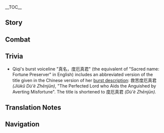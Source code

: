 {{CharacterTabs}}
{{LanguageTabs}}
{{Stub|1={{Meta/VO|tl=1|rm=1}}}}
__TOC__

==Story==
{{VO/Story
|character           = {{ROOTPAGENAME}}
|language            = zh
|language_s          = zh
|language_t          = zh-tw
|name                = 七七
|name_s              = 七七
|name_t              = 七七

|vo_01_01_title_s    = 初次见面…
|vo_01_01_title_t    = 初次見面…
|vo_01_01_subtitle   = Hello
|vo_01_01_file       = VO_{language}{character} Hello.ogg
|vo_01_01_tx_s       = 我是七七，是个僵尸…啊，还要说什么来着。
|vo_01_01_tx_t       = 我是七七，是個殭屍…啊，還要說什麼來著。
|vo_01_01_rm         = Wǒ shì Qīqī, shìgè jiāngshī... a, hái yào shuō shénme láizhe.
|vo_01_01_tl         = I am Qiqi, I am a {{w|jiangshi}}... ah, what else was I supposed to say.

|vo_02_01_title_s    = 闲聊・自言自语
|vo_02_01_title_t    = 閒聊・自言自語
|vo_02_01_subtitle   = Chat: Talking to Herself
|vo_02_01_file       = VO_{language}{character} Chat - Talking to Herself.ogg
|vo_02_01_tx_s       = 咦，刚刚…我想说什么来着…
|vo_02_01_tx_t       = 咦，剛剛…我想說什麼來著…
|vo_02_01_rm         = Yí, gānggāng... wǒ xiǎng shuō shénme láizhe...
|vo_02_01_tl         = Just now... what was I going to say...

|vo_02_02_title_s    = 闲聊・怕热
|vo_02_02_title_t    = 閒聊・怕熱
|vo_02_02_subtitle   = Chat: Afraid of Heat
|vo_02_02_file       = VO_{language}{character} Chat - Afraid of Heat.ogg
|vo_02_02_tx_s       = 想去凉快点的地方。
|vo_02_02_tx_t       = 想去涼快點的地方。
|vo_02_02_rm         = Xiǎng qù liángkuai diǎn dì dìfāng.
|vo_02_02_tl         = I want to go somewhere cooler.

|vo_02_03_title_s    = 闲聊・锻炼
|vo_02_03_title_t    = 閒聊・鍛煉
|vo_02_03_subtitle   = Chat: Training
|vo_02_03_file       = VO_{language}{character} Chat - Training.ogg
|vo_02_03_tx_s       = 七二三四，七二三四…五六七七，五六七七…
|vo_02_03_tx_t       = 七二三四，七二三四…五六七七，五六七七…
|vo_02_03_rm         = Qī'èrsānsì, qī'èrsānsì... wǔliùqīqī, wǔliùqīqī...
|vo_02_03_tl         = 7234, 7234... 5677, 5677...<ref group="TN •">For 7234, the word Qi (七 Seven) sounds similar to Yi (一 One) in Chinese. For 5677, the last two numbers 77 (七七) just represent Qiqi's name in Chinese.</ref>

<!-- Weather -->
|vo_03_01_title_s    = 下雨的时候…
|vo_03_01_title_t    = 下雨的時候…
|vo_03_01_subtitle   = When It Rains
|vo_03_01_file       = VO_{language}{character} When It Rains.ogg
|vo_03_01_tx_s       = 又忘记带伞了。
|vo_03_01_tx_t       = 又忘記帶傘了。
|vo_03_01_rm         = Yòu wàngjì dài sǎnle.
|vo_03_01_tl         = I forgot to bring an umbrella again.

|vo_03_02_title_s    = 下雪的时候…
|vo_03_02_title_t    = 下雪的時候…
|vo_03_02_subtitle   = When It Snows
|vo_03_02_friendship = 6
|vo_03_02_file       = VO_{language}{character} When It Snows.ogg
|vo_03_02_tx_s       = 想堆雪人…可以陪我吗？
|vo_03_02_tx_t       = 想堆雪人…可以陪我嗎？
|vo_03_02_rm         = Xiǎng duī xuěrén... kěyǐ péi wǒ ma?
|vo_03_02_tl         = I want to build a snowman... can you accompany me?

|vo_03_03_title_s    = 阳光很好…
|vo_03_03_title_t    = 陽光很好…
|vo_03_03_subtitle   = When the Sun Is Out
|vo_03_03_file       = VO_{language}{character} When the Sun Is Out.ogg
|vo_03_03_tx_s       = 今天不该出门的。
|vo_03_03_tx_t       = 今天不該出門的。
|vo_03_03_rm         = Jīntiān bù gāi chūmén de.
|vo_03_03_tl         = I shouldn't have gone outside today.

|vo_03_04_title_s    = 起风的时候…
|vo_03_04_title_t    = 起風的時候…
|vo_03_04_subtitle   = When It's Windy
|vo_03_04_file       = VO_{language}{character} When It's Windy.ogg
|vo_03_04_tx_s       = 凉凉的，很舒服。
|vo_03_04_tx_t       = 涼涼的，很舒服。
|vo_03_04_rm         = Liángliáng de, hěn shūfú.
|vo_03_04_tl         = It's cool, very comfortable.

|vo_03_05_title_s    = 刮大风了…
|vo_03_05_title_t    = 颳大風了…
|vo_03_05_subtitle   = When the Wind Is Blowing
|vo_03_05_friendship = 6
|vo_03_05_file       = VO_{language}{character} When the Wind Is Blowing.ogg
|vo_03_05_tx_s       = 拉手…拉手！要、要被吹跑了！…
|vo_03_05_tx_t       = 拉手…拉手！要、要被吹跑了！…
|vo_03_05_rm         = Lāshǒu... lāshǒu! Yào, yào bèi chuī pǎole!...
|vo_03_05_tl         = Hold my hand... hold my hand! I, I'm going to be blown away!...

|vo_04_01_title_s    = 早上好…
|vo_04_01_title_t    = 早安…
|vo_04_01_subtitle   = Good Morning
|vo_04_01_file       = VO_{language}{character} Good Morning.ogg
|vo_04_01_tx_s       = 早上了吗？今天要做的是…我看看笔记。
|vo_04_01_tx_t       = 早上了嗎？今天要做的是…我看看筆記。
|vo_04_01_rm         = Zǎoshangle ma? Jīntiān yào zuò de shì... wǒ kànkàn bǐjì.
|vo_04_01_tl         = Is it morning? Today I need to do... I'll look at my notes.

|vo_04_02_title_s    = 中午好…
|vo_04_02_title_t    = 午安…
|vo_04_02_subtitle   = Good Afternoon
|vo_04_02_file       = VO_{language}{character} Good Afternoon.ogg
|vo_04_02_tx_s       = …忘记帮白先生分拣药材了。
|vo_04_02_tx_t       = …忘記幫白先生分揀藥材了。
|vo_04_02_rm         = ...Wàngjì bāng Bái-xiānshēng fēnjiǎn yàocái le.
|vo_04_02_tl         = ...I forgot to help Mr. Bai sort the medicinal supplies.

|vo_04_03_title_s    = 晚上好…
|vo_04_03_title_t    = 晚上好…
|vo_04_03_subtitle   = Good Evening
|vo_04_03_file       = VO_{language}{character} Good Evening.ogg
|vo_04_03_tx_s       = 晚上好。今天…我做了什么来着…
|vo_04_03_tx_t       = 晚上好。今天…我做了什麼來著…
|vo_04_03_rm         = Wǎnshàng hǎo. Jīntiān... wǒ zuòle shénme láizhe...
|vo_04_03_tl         = Good evening. Today... what did I do...

|vo_04_04_title_s    = 晚安…
|vo_04_04_title_t    = 晚安…
|vo_04_04_subtitle   = Good Night
|vo_04_04_file       = VO_{language}{character} Good Night.ogg
|vo_04_04_tx_s       = 你先休息吧，我该去做柔软体操了…不要偷看。
|vo_04_04_tx_t       = （你/妳）先休息吧，我該去做柔軟體操了…不要偷看。
|vo_04_04_rm         = Nǐ xiān xiūxí ba, wǒ gāi qù zuò róuruǎntǐcāole... bùyào tōu kàn.
|vo_04_04_tl         = You go rest first, I should do calisthenics now... don't peek.

|vo_05_01_title_s    = 关于{name}自己…
|vo_05_01_title_t    = 關於七七自己…
|vo_05_01_subtitle   = About {character}
|vo_05_01_file       = VO_{language}{character} About {character}.ogg
|vo_05_01_tx_s       = 你问我吗…？对不起，我不记得了…
|vo_05_01_tx_t       = （你/妳）問我嗎…？對不起，我不記得了…
|vo_05_01_rm         = Nǐ wèn wǒ ma...? Duìbùqǐ, wǒ bù jìdéliǎo...
|vo_05_01_tl         = Are you asking me...? Sorry, I don't remember...

|vo_06_01_title_s    = 关于我们・记忆力
|vo_06_01_title_t    = 關於我們・記憶力
|vo_06_01_subtitle   = About Us: Memory
|vo_06_01_file       = VO_{language}{character} About Us - Memory.ogg
|vo_06_01_tx_s       = 很多事情我都记不起来了，但是…也没什么不好。
|vo_06_01_tx_t       = 很多事情我都記不起來了，但是…也沒什麼不好。
|vo_06_01_rm         = Hěnduō shìqíng wǒ dū jì bù qǐláile, dànshì... yě méi shénme bù hǎo.
|vo_06_01_tl         = I can't remember a lot of things, but... it's not that bad.

|vo_06_02_title_s    = 关于我们・记忆力锻炼
|vo_06_02_title_t    = 關於我們・記憶力鍛煉
|vo_06_02_subtitle   = About Us: Memory Training
|vo_06_02_friendship = 6
|vo_06_02_file       = VO_{language}{character} About Us - Memory Training.ogg
|vo_06_02_tx_s       = 最近我努力做了很多记忆力锻炼，所以不用担心我会忘记你了。
|vo_06_02_tx_t       = 最近我努力做了很多記憶力鍛煉，所以不用擔心我會忘記（你/妳）了。
|vo_06_02_rm         = Zuìjìn wǒ nǔlì zuòle hěnduō jìyìlì duànliàn, suǒyǐ bù yòng dānxīn wǒ huì wàngjì nǐle.
|vo_06_02_tl         = Lately I've been sure to do a lot of memory exercises, so don't worry that I will forget you.

|vo_07_01_title_s    = 关于「神之眼」…
|vo_07_01_title_t    = 關於「神之眼」…
|vo_07_01_subtitle   = About the [[Vision]]
|vo_07_01_friendship = 4
|vo_07_01_file       = VO_{language}{character} About the Vision.ogg
|vo_07_01_tx_s       = 「神之眼」，虽然无法停住时间，但是给了我守护重要之人的力量。
|vo_07_01_tx_t       = 「神之眼」，雖然無法停住時間，但是給了我守護重要之人的力量。
|vo_07_01_rm         = "Shénzhīyǎn", suīrán wúfǎ tíng zhù shíjiān, dànshì gěile wǒ shǒuhù zhòngyào zhī rén de lìliàng.
|vo_07_01_tl         = The "Vision" may not be able to stop time, but it gave me the strength to protect those important to me.

|vo_07_02_title_s    = 有什么想要分享…
|vo_07_02_title_t    = 有什麼想要分享…
|vo_07_02_subtitle   = Something to Share
|vo_07_02_file       = VO_{language}{character} Something to Share.ogg
|vo_07_02_tx_s       = 其实我的身体状况比白先生好很多…
|vo_07_02_tx_t       = 其實我的身體狀況比白先生好很多…
|vo_07_02_rm         = Qíshí wǒ de shēntǐ zhuàngkuàng bǐ Bái-xiānshēng hǎo hěnduō...
|vo_07_02_tl         = Actually, my physical condition is much better than Mr. Bai's...

|vo_07_03_title_s    = 感兴趣的见闻…
|vo_07_03_title_t    = 感興趣的見聞…
|vo_07_03_subtitle   = Interesting Things
|vo_07_03_file       = VO_{language}{character} Interesting Things.ogg
|vo_07_03_tx_s       = 药庐附近有时候会有小团雀出没，小小的一团。
|vo_07_03_tx_t       = 藥廬附近有時候會有小團雀出沒，小小的一團。
|vo_07_03_rm         = Yào lú fùjìn yǒu shíhòu huì yǒu xiǎo tuánquè chūmò, xiǎoxiǎo de yī tuán.
|vo_07_03_tl         = Sometimes there will be finches near the pharmacy, little groups of them.

|vo_08_01_title_s    = 关于白术…
|vo_08_01_title_t    = 關於白朮…
|vo_08_01_subtitle   = About [[Baizhu]]
|vo_08_01_file       = VO_{language}{character} About Baizhu.ogg
|vo_08_01_tx_s       = 我记不起来白先生的脸了，但是也没什么关系…
|vo_08_01_tx_t       = 我記不起來白先生的臉了，但是也沒什麼關係…
|vo_08_01_rm         = Wǒ jìbùqǐlái Bái-xiānshēng de liǎnle, dànshì yě méi shénme guānxì...
|vo_08_01_tl         = I can't remember Mr. Bai's face, but it doesn't matter...

|vo_08_02_title_s    = 关于胡桃…
|vo_08_02_title_t    = 關於胡桃…
|vo_08_02_subtitle   = About [[Hu Tao]]
|vo_08_02_file       = VO_{language}{character} About Hu Tao.ogg
|vo_08_02_tx_s       = 高温、假笑和死亡…讨厌。
|vo_08_02_tx_t       = 高溫、假笑和死亡…討厭。
|vo_08_02_rm         = Gāo wēn, jiǎ xiào hé sǐwáng... tǎoyàn.
|vo_08_02_tl         = High temperature, fake smile and death... I hate her.

|vo_08_03_title_s    = 关于魈・名字
|vo_08_03_title_t    = 關於魈・名字
|vo_08_03_subtitle   = About [[Xiao]]: Name
|vo_08_03_file       = VO_{language}{character} About Xiao - Name.ogg
|vo_08_03_tx_s       = 唔，听起来像老古董…
|vo_08_03_tx_t       = 唔，聽起來像老古董…
|vo_08_03_rm         = Wú, tīng qǐlái xiàng lǎogǔdǒng...
|vo_08_03_tl         = Uh, sounds old-fashioned...

|vo_08_04_title_s    = 关于魈・记忆
|vo_08_04_title_t    = 關於魈・記憶
|vo_08_04_subtitle   = About Xiao: Memory
|vo_08_04_file       = VO_{language}{character} About Xiao - Memory.ogg
|vo_08_04_tx_s       = 我见过他吗…？
|vo_08_04_tx_t       = 我見過他嗎…？
|vo_08_04_rm         = Wǒ jiànguò tā ma...?
|vo_08_04_tl         = Have I met him...?

|vo_08_05_title_s    = 关于辛焱…
|vo_08_05_title_t    = 關於辛焱…
|vo_08_05_subtitle   = About [[Xinyan]]
|vo_08_05_friendship = 4
|vo_08_05_file       = VO_{language}{character} About Xinyan.ogg
|vo_08_05_tx_s       = …是谁？
|vo_08_05_tx_t       = …是誰？
|vo_08_05_rm         = ...Shì shéi?
|vo_08_05_tl         = ...Who?

|vo_08_06_title_s    = 关于瑶瑶…
|vo_08_06_title_t    = 關於瑤瑤…
|vo_08_06_subtitle   = About [[Yaoyao]]
|vo_08_06_friendship = 4
|vo_08_06_file       = VO_{language}{character} About Yaoyao.ogg
|vo_08_06_tx_s       = 可爱…像小团雀。
|vo_08_06_tx_t       = 可愛…像小團雀。
|vo_08_06_rm         = Kě'ài... xiàng xiǎo tuánquè.
|vo_08_06_tl         = Cute... like a little finch.

|vo_08_07_title_s    = 关于小冥…
|vo_08_07_title_t    = 關於小冥…
|vo_08_07_subtitle   = About [[Dusky Ming]]
|vo_08_07_friendship = 4
|vo_08_07_file       = VO_{language}{character} About Dusky Ming.ogg
|vo_08_07_tx_s       = 晚上…偶尔会感觉到有人和我一起做体操…是错觉吗？
|vo_08_07_tx_t       = 晚上…偶爾會感覺到有人和我一起做體操…是錯覺嗎？
|vo_08_07_rm         = Wǎnshàng... ǒu'ěr huì gǎnjué dào yǒu rén hé wǒ yīqǐ zuò tǐcāo... shì cuòjué ma?
|vo_08_07_tl         = At night... sometimes I feel like someone is doing calisthenics with me... is it an illusion?

|vo_09_01_title_s    = 想要了解{name}・其一
|vo_09_01_title_t    = 想要瞭解七七・其一
|vo_09_01_subtitle   = More About {character}: I
|vo_09_01_file       = VO_{language}{character} More About {character} - 01.ogg
|vo_09_01_tx_s       = 有什么事吗？
|vo_09_01_tx_t       = 有什麼事嗎？
|vo_09_01_rm         = Yǒu shéme shì ma?
|vo_09_01_tl         = Do you need something?

|vo_09_02_title_s    = 想要了解{name}・其二
|vo_09_02_title_t    = 想要瞭解七七・其二
|vo_09_02_subtitle   = More About {character}: II
|vo_09_02_friendship = 3
|vo_09_02_file       = VO_{language}{character} More About {character} - 02.ogg
|vo_09_02_tx_s       = 柔软体操，让我能够保持和人类一样的身体状态。但是如果放松下来的话，就会变回去…
|vo_09_02_tx_t       = 柔軟體操，讓我能夠保持和人類一樣的身體狀態。但是如果放鬆下來的話，就會變回去…
|vo_09_02_rm         = Róuruǎn tǐcāo, ràng wǒ nénggòu bǎochí hé rénlèi yīyàng de shēntǐ zhuàngtài. Dànshì rúguǒ fàngsōng xiàlái de huà, jiù huì biàn huíqù...
|vo_09_02_tl         = Calisthenics let me keep my physical condition like a human's. But if I stop, it will turn back...

|vo_09_03_title_s    = 想要了解{name}・其三
|vo_09_03_title_t    = 想要瞭解七七・其三
|vo_09_03_subtitle   = More About {character}: III
|vo_09_03_friendship = 4
|vo_09_03_file       = VO_{language}{character} More About {character} - 03.ogg
|vo_09_03_tx_s       = 有的人想要利用我，有的人很害怕我。但是你…和他们都不一样。
|vo_09_03_tx_t       = 有的人想要利用我，有的人很害怕我。但是（你/妳）…和他們都不一樣。
|vo_09_03_rm         = Yǒu de rén xiǎng yào lìyòng wǒ, yǒu de rén hěn hàipà wǒ. Dànshì nǐ... hé tāmen dōu bù yīyàng.
|vo_09_03_tl         = Some people want to use me, some are very scared of me. But you... are different from all of them.

|vo_09_04_title_s    = 想要了解{name}・其四
|vo_09_04_title_t    = 想要瞭解七七・其四
|vo_09_04_subtitle   = More About {character}: IV
|vo_09_04_friendship = 5
|vo_09_04_file       = VO_{language}{character} More About {character} - 04.ogg
|vo_09_04_tx_s       = 从第一次见面开始，你就给我一种很温暖的感觉。和让人不舒服的热不一样，是我的心，感觉到了温暖。谢谢你…我很高兴。可惜我只认识现在的你，如果以后我忘记了…我们就…不，我会「命令」自己记住你。
|vo_09_04_tx_t       = 從第一次見面開始，（你/妳）就給我一種很溫暖的感覺。和讓人不舒服的熱不一樣，是我的心，感覺到了溫暖。謝謝（你/妳）…我很高興。可惜我只認識現在的（你/妳），如果以後我忘記了…我們就…不，我會「命令」自己記住（你/妳）。
|vo_09_04_rm         = Cóng dì yī cì jiànmiàn kāishǐ, nǐ jiù gěi wǒ yī zhǒng hěn wēnnuǎn de gǎnjué. Hé ràng rén bú shūfú de rè bù yīyàng, shì wǒ de xīn, gǎnjué dàole wēnnuǎn. Xièxiè nǐ... wǒ hěn gāoxìng. Kěxí wǒ zhǐ rènshí xiànzài de nǐ, rúguǒ yǐhòu wǒ wàngjìle... wǒmen jiù... bù, wǒ huì "mìnglìng" zìjǐ jì zhù nǐ.
|vo_09_04_tl         = From the first time we met, you gave me a very warm feeling. But not the uncomfortable kind, a warmth in my heart. Thank you... I'm very happy. Unfortunately I only remember you right now, if I forget later... no, I will "order" myself to remember.

|vo_09_05_title_s    = 想要了解{name}・其五
|vo_09_05_title_t    = 想要瞭解七七・其五
|vo_09_05_subtitle   = More About {character}: V
|vo_09_05_friendship = 6
|vo_09_05_file       = VO_{language}{character} More About {character} - 05.ogg
|vo_09_05_tx_s       = 以前我只想要活下去，虽然不知道为了什么活下去…但现在我好像知道了，以后想要和你一起活下去。我、我们可以…永远一直在一起吗？啊…真的可以吗？嗯！我会保护好你的！
|vo_09_05_tx_t       = 以前我只想要活下去，雖然不知道為了什麼活下去…但現在我好像知道了，以後想要和（你/妳）一起活下去。我、我們可以…永遠一直在一起嗎？啊…真的可以嗎？嗯！我會保護好（你/妳）的！
|vo_09_05_rm         = Yǐqián wǒ zhǐ xiǎng yào huó xià qù, suīrán bù zhīdào wèile shénme huó xià qù... dàn xiànzài wǒ hǎo xiàng zhīdàole, yǐhòu xiǎng yào hé nǐ yīqǐ huó xià qù. Wǒ, wǒmen kěyǐ... yǒngyuǎn yīzhí zài yīqǐ ma? A... zhēn de kěyǐ ma? Ńg! Wǒ huì bǎohù hǎo nǐ de!
|vo_09_05_tl         = Before I only wanted to keep living, even if I didn't know for what purpose... but now I think I know, I want to live on with you. Can we... stay together forever? Ah... really? Ok! I will protect you!

|vo_10_01_title_s    = {name}的爱好…
|vo_10_01_title_t    = 七七的愛好…
|vo_10_01_subtitle   = {character}'s Hobbies
|vo_10_01_file       = VO_{language}{character} Hobbies.ogg
|vo_10_01_tx_s       = 想要一只小宠物…小团雀那样子的。
|vo_10_01_tx_t       = 想要一隻小寵物…小團雀那樣子的。
|vo_10_01_rm         = Xiǎng yào yī zhǐ xiǎo chǒngwù... xiǎo tuánquè nà yàng zi de.
|vo_10_01_tl         = I want a little pet... like a little finch.

|vo_10_02_title_s    = {name}的烦恼…
|vo_10_02_title_t    = 七七的煩惱…
|vo_10_02_subtitle   = {character}'s Troubles
|vo_10_02_file       = VO_{language}{character} Troubles.ogg
|vo_10_02_tx_s       = 我不明白，但是，温度高会让身体很难受…
|vo_10_02_tx_t       = 我不明白，但是，溫度高會讓身體很難受…
|vo_10_02_rm         = Wǒ bù míngbái, dànshì, wēndù gāo huì ràng shēntǐ hěn nánshòu...
|vo_10_02_tl         = I don't understand, but, high temperatures make my body very uncomfortable...

|vo_10_03_title_s    = 喜欢的食物…
|vo_10_03_title_t    = 喜歡的食物…
|vo_10_03_subtitle   = Favorite Food
|vo_10_03_file       = VO_{language}{character} Favorite Food.ogg
|vo_10_03_tx_s       = 喜欢椰奶。但是…尝不出味道。
|vo_10_03_tx_t       = 喜歡椰奶。但是…嘗不出味道。
|vo_10_03_rm         = Xǐhuān yē nǎi. Dànshì... cháng bù chū wèidào.
|vo_10_03_tl         = I like coconut milk. But... I can't taste it.

|vo_10_04_title_s    = 讨厌的食物…
|vo_10_04_title_t    = 討厭的食物…
|vo_10_04_subtitle   = Least Favorite Food
|vo_10_04_file       = VO_{language}{character} Least Favorite Food.ogg
|vo_10_04_tx_s       = 对不起，我不知道…
|vo_10_04_tx_t       = 對不起，我不知道…
|vo_10_04_rm         = Duìbùqǐ, wǒ bù zhīdào...
|vo_10_04_tl         = Sorry, I don't know...

<!-- Receiving a Gift -->
|vo_11_01_title_s    = 收到赠礼・其一
|vo_11_01_title_t    = 收到贈禮・其一
|vo_11_01_subtitle   = Receiving a Gift: I
|vo_11_01_file       = VO_{language}{character} Receiving a Gift - 01.ogg
|vo_11_01_tx_s       = 凉凉的，很喜欢。虽然没有味道…
|vo_11_01_tx_t       = 涼涼的，很喜歡。雖然沒有味道…
|vo_11_01_rm         = 
|vo_11_01_tl         =  

|vo_11_02_title_s    = 收到赠礼・其二
|vo_11_02_title_t    = 收到贈禮・其二
|vo_11_02_subtitle   = Receiving a Gift: II
|vo_11_02_file       = VO_{language}{character} Receiving a Gift - 02.ogg
|vo_11_02_tx_s       = 唔…
|vo_11_02_tx_t       = 唔…
|vo_11_02_rm         = 
|vo_11_02_tl         = 

|vo_11_03_title_s    = 收到赠礼・其三
|vo_11_03_title_t    = 收到贈禮・其三
|vo_11_03_subtitle   = Receiving a Gift: III
|vo_11_03_file       = VO_{language}{character} Receiving a Gift - 03.ogg
|vo_11_03_tx_s       = 有点烫…
|vo_11_03_tx_t       = 有點燙…
|vo_11_03_rm         = 
|vo_11_03_tl         = 

|vo_12_01_title_s    = 生日…
|vo_12_01_title_t    = 生日…
|vo_12_01_subtitle   = Birthday
|vo_12_01_file       = VO_{language}{character} Birthday.ogg
|vo_12_01_tx_s       = 生辰快乐。给，草药香囊。很惊讶吗？上次你告诉我的时候，我就记在纸上了。每天都看一遍的话，今后也不会忘记的…
|vo_12_01_tx_t       = 生辰快樂。給，草藥香囊。很驚訝嗎？上次（你/妳）告訴我的時候，我就記在紙上了。每天都看一遍的話，今後也不會忘記的…
|vo_12_01_rm         = Shēngchén kuàilè. Gěi, cǎoyào xiāng náng. Hěn jīngyà ma? Shàng cì nǐ gàosù wǒ de shíhòu, wǒ jiù jì zài zhǐ shàngle. Měi tiān dū kàn yībiàn de huà, jīnhòu yě bù huì wàngjì de...
|vo_12_01_tl         = Happy birthday. Here, herbal packages. Are you surprised? When you told me last time, I wrote it down. If I look at it every day, eventually I won't forget it...

|vo_13_01_title_s    = 突破的感受・起
|vo_13_01_title_t    = 突破的感受・起
|vo_13_01_subtitle   = Feelings About Ascension: Intro
|vo_13_01_ascension  = 1
|vo_13_01_file       = VO_{language}{character} Feelings About Ascension -  01.ogg
|vo_13_01_tx_s       = 啊，变强了吗…变强，是什么呢？
|vo_13_01_tx_t       = 啊，變強了嗎…變強，是什麼呢？
|vo_13_01_rm         = A, biàn qiángle ma... biàn qiáng, shì shénme ne?
|vo_13_01_tl         = Ah, am I getting stronger? What does that mean?

|vo_13_02_title_s    = 突破的感受・承
|vo_13_02_title_t    = 突破的感受・承
|vo_13_02_subtitle   = Feelings About Ascension: Building Up
|vo_13_02_ascension  = 2
|vo_13_02_file       = VO_{language}{character} Feelings About Ascension -  02.ogg
|vo_13_02_tx_s       = 啊，理解了。变强之后，控制力量需要更多的精力了。
|vo_13_02_tx_t       = 啊，理解了。變強之後，控制力量需要更多的精力了。
|vo_13_02_rm         = A, lǐjiěle. Biàn qiáng zhīhòu, kòngzhì lìliàng xūyào gèng duō de jīnglìle.
|vo_13_02_tl         = Ah, I understand. After getting stronger, it takes more energy to control the power.

|vo_13_03_title_s    = 突破的感受・转
|vo_13_03_title_t    = 突破的感受・轉
|vo_13_03_subtitle   = Feelings About Ascension: Climax
|vo_13_03_ascension  = 4
|vo_13_03_file       = VO_{language}{character} Feelings About Ascension -  03.ogg
|vo_13_03_tx_s       = 以前我对更加强大并没有概念，但是现在…我希望能够再强一点。
|vo_13_03_tx_t       = 以前我對更加強大並沒有概念，但是現在…我希望能夠再強一點。
|vo_13_03_rm         = Yǐqián wǒ duì gèngjiā qiángdà bìng méi yǒu gàiniàn, dànshì xiànzài... wǒ xīwàng nénggòu zài qiáng yīdiǎn.
|vo_13_03_tl         = Before I didn't understand what it meant to become stronger, but now... I want to be a little stronger still.

|vo_13_04_title_s    = 突破的感受・合
|vo_13_04_title_t    = 突破的感受・合
|vo_13_04_subtitle   = Feelings About Ascension: Conclusion
|vo_13_04_ascension  = 6
|vo_13_04_file       = VO_{language}{character} Feelings About Ascension -  04.ogg
|vo_13_04_tx_s       = 这一切都是因为你在，谢谢你…可以答应我一个愿望吗？今后…就让我来保护你吧，好不好？
|vo_13_04_tx_t       = 這一切都是因為（你/妳）在，謝謝（你/妳）…可以答應我一個願望嗎？今後…就讓我來保護（你/妳）吧，好不好？
|vo_13_04_rm         = Zhè yīqiè dōu shì yīnwèi nǐ zài, xièxiè nǐ... kěyǐ dāyìng wǒ yīgè yuànwàng ma? Jīnhòu... jiù ràng wǒ lái bǎohù nǐ ba, hǎo bù hǎo?
|vo_13_04_tl         = This is all because you were here, thank you... can you grant my wish? From now on... let me protect you, okay?
}}

==Combat==
{{Combat VO
|character           = {{ROOTPAGENAME}}
|language            = zh

|skill_1_tx_s        = 流转不息。
|skill_1_tx_t        = 流轉不息。
|skill_1_rm          = Liúzhuàn bù xī.
|skill_1_tl          = Circle endlessly.
|skill_2_tx_s        = 生生不绝。
|skill_2_tx_t        = 生生不絕。
|skill_2_rm          = Shēngshēng bù jué.
|skill_2_tl          = Endless life.
|skill_3_tx_s        = 去。
|skill_3_tx_t        = 去。
|skill_3_rm          = Qù.
|skill_3_tl          = Go.
|skill_4_tx_s        = 起。
|skill_4_tx_t        = 起。
|skill_4_rm          = Qǐ.
|skill_4_tl          = Rise.

|burst_1_tx_s        = 听诏，宣此诰命。
|burst_1_tx_t        = 聽詔，宣此誥命。
|burst_1_rm          = Tīngzhào, xuān cǐ gàomìng.
|burst_1_tl          =
|burst_2_tx_s        = 真名，度厄真君。
|burst_2_tx_t        = 真名，度厄真君。
|burst_2_rm          = Zhēnmíng, Dù'è-zhēnjūn.
|burst_2_tl          =
|burst_3_tx_s        = 玉签，仙法开匣。
|burst_3_tx_t        = 玉籤，仙法開匣。
|burst_3_rm          = Yùqiān, xiānfǎ kāi xiá.
|burst_3_tl          =

|sprint-s_1_tx_s     = 要更快一点吗？
|sprint-s_1_tx_t     = 要更快一點嗎？
|sprint-s_1_rm       = Yào gèng kuài yīdiǎn ma?
|sprint-s_1_tl       = You want me to go faster?
|sprint-s_2_file     = Sprint Start 02,Sprint Start 03


|glider_1_tx_s       = 欸？
|glider_1_tx_t       = 欸？
|glider_1_rm         = Éi?
|glider_1_tl         = Eh?
|glider_2_file       = Deploying Wind Glider 02,Deploying Wind Glider 03

|chest_1_tx_s        = 好看。
|chest_1_tx_t        = 好看。
|chest_1_rm          = Hǎokàn.
|chest_1_tl          = Pretty.
|chest_2_tx_s        = 宝箱…有用吗？
|chest_2_tx_t        = 寶箱…有用嗎？
|chest_2_rm          = Bǎoxiāng... yǒuyòng ma?
|chest_2_tl          = Treasure chests... are they useful?
|chest_3_tx_s        = 里面，是什么？不记得…
|chest_3_tx_t        = 裡面，是什麼？不記得…
|chest_3_rm          = Lǐmiàn, shì shénme? Bù jìdé...
|chest_3_tl          = What was inside? I don't remember...

|low-hp_1_tx_s       = 痛。
|low-hp_1_tx_t       = 痛。
|low-hp_1_rm         = Tòng.
|low-hp_1_tl         = Ouch.
|low-hp_2_tx_s       = 啊&mdash;&mdash;
|low-hp_2_tx_t       = 啊&mdash;&mdash;
|low-hp_2_rm         = A&mdash;&mdash;
|low-hp_2_tl         = Ah&mdash;&mdash;
|low-hp_3_tx_s       = 要活下去…
|low-hp_3_tx_t       = 要活下去…
|low-hp_3_rm         = Yào huó xiàqù...
|low-hp_3_tl         = I want to live on...


|fallen_1_tx_s       = 还会…被封印吗…
|fallen_1_tx_t       = 還會…被封印嗎…
|fallen_1_rm         = Hái huì... Bèi fēngyìn ma...
|fallen_1_tl         = Will I... be sealed again...
|fallen_2_tx_s       = 好冷…
|fallen_2_tx_t       = 好冷…
|fallen_2_rm         = Hǎo lěng...
|fallen_2_tl         = So cold...
|fallen_3_tx_s       = 不要…
|fallen_3_tx_t       = 不要…
|fallen_3_rm         = Bùyào...
|fallen_3_tl         = No...

|hit-l_1_file        = Light Hit Taken 02
|hit-l_1_tx_s        = 没感觉…
|hit-l_1_tx_t        = 沒感覺…
|hit-l_1_rm          = Méi gǎnjué...
|hit-l_1_tl          = I didn't feel it...
|hit-l_2_file        = Light Hit Taken 01,Light Hit Taken 03,Light Hit Taken 04,Light Hit Taken 05,Light Hit Taken 06

|hit-h_1_tx_s        = 居然…
|hit-h_1_tx_t        = 居然…
|hit-h_1_rm          = Jūrán...
|hit-h_1_tl          = Unexpectedly...
|hit-h_2_tx_s        = 糟了…
|hit-h_2_tx_t        = 糟了…
|hit-h_2_rm          = Zāole...
|hit-h_2_tl          = Oh no...
|hit-h_3_file        = Heavy Hit Taken 03,Heavy Hit Taken 04,Heavy Hit Taken 05,Heavy Hit Taken 06

|join_1_tx_s         = …我来了。
|join_1_tx_t         = …我來了。
|join_1_rm           = ...Wǒ láile.
|join_1_tl           = ...I'm coming.
|join_2_tx_s         = 有什么事吗？
|join_2_tx_t         = 有什麼事嗎？
|join_2_rm           = Yǒu shénme shì ma?
|join_2_tl           = Is something happening?
|join_3_tx_s         = 我带着…笔记。
|join_3_tx_t         = 我帶著…筆記。
|join_3_rm           = Wǒ dàizhe... bǐjì.
|join_3_tl           = I brought... my notes.

|idle_1_actual_tx_s  = 一二七七，二二七&mdash;&mdash; 嗯…
|idle_1_actual_tx_t  = 一二七七，二二七&mdash;&mdash; 嗯…
|idle_1_actual_rm    = Yī èr qī qī, èr èr qī&mdash; ǹg...
|idle_1_actual_tl    = One two seven seven, two two seven&mdash; *sigh*...

|idle_2_file         = Standby 02
|atk-l_1_file        = Light Attack 01,Light Attack 02,Light Attack 03,Light Attack 04,Light Attack 05,Light Attack 06,Light Attack 07

|atk-m_1_file        = Mid Attack 01,Mid Attack 02,Mid Attack 03

|atk-h_1_file        = Heavy Attack 01,Heavy Attack 02,Heavy Attack 03

|climb_1_file        = Climbing 01,Climbing 02,Climbing 03

|climb-b_1_file      = Climbing Breath 01,Climbing Breath 02,Climbing Breath 03

|jump_1_file         = Jumping 01,Jumping 02,Jumping 03,Jumping 04,Jumping 05
}}

==Trivia==
* Qiqi's burst voiceline "真名，度厄真君" (the equivalent of "Sacred name: Fortune Preserver" in English) includes an abbreviated version of the title given in the Chinese version of her [[Adeptus Art: Preserver of Fortune|burst description]]: 救苦度厄真君 ''(Jiùkǔ Dù'è Zhēnjūn)'', "The Perfected Lord who Aids the Anguished by Averting Misfortune". The title is shortened to 度厄真君 ''(Dù'è Zhēnjūn).''

==Translation Notes==
{{Reflist|group=TN •}}

==Navigation==
{{Character Navbox|link type=vo-zh}}